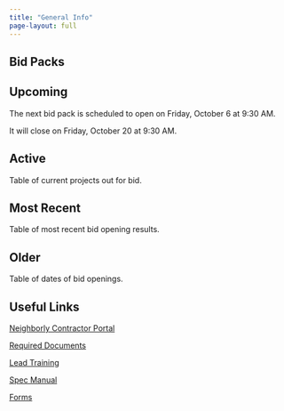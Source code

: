 ```yaml
---
title: "General Info"
page-layout: full
---
```


::: {.grid}

::: {.g-col-8}

# Bid Packs

::: {.panel-tabset}

## Upcoming

The next bid pack is scheduled to open on Friday, October 6 at 9:30 AM.

It will close on Friday, October 20 at 9:30 AM.

## Active

Table of current projects out for bid.

## Most Recent

Table of most recent bid opening results.

## Older

Table of dates of bid openings.

:::

:::

::: {.g-col-4}

# Useful Links

[Neighborly Contractor Portal](https://portal.neighborlysoftware.com/SHELBYCOUNTYTN/contractor)

[Required Documents](docs.qmd)

[Lead Training](lead-training.qmd)

[Spec Manual](spec-manual.qmd)

[Forms](forms.qmd)
:::

:::

